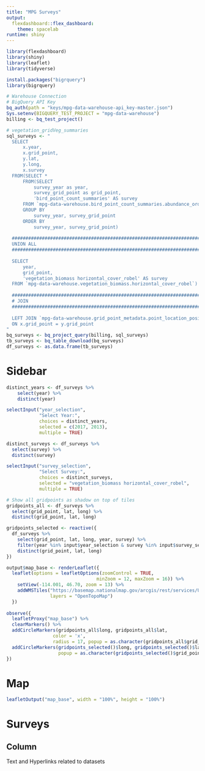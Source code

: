 ```yaml
---
title: "MPG Surveys"
output:
  flexdashboard::flex_dashboard: 
    theme: spacelab
runtime: shiny
---
```


```r
library(flexdashboard)
library(shiny)
library(leaflet)
library(tidyverse)

install.packages("bigrquery")
library(bigrquery)

# Warehouse Connection
# BigQuery API Key
bq_auth(path = "keys/mpg-data-warehouse-api_key-master.json")
Sys.setenv(BIGQUERY_TEST_PROJECT = "mpg-data-warehouse")
billing <- bq_test_project()
```

```r
# vegetation_gridVeg_summaries
sql_surveys <- "
  SELECT
      x.year,
      x.grid_point,
      y.lat,
      y.long,
      x.survey
  FROM(SELECT * 
      FROM(SELECT 
          survey_year as year,
          survey_grid_point as grid_point,
          'bird_point_count_summaries' AS survey
      FROM `mpg-data-warehouse.bird_point_count_summaries.abundance_order`
      GROUP BY 
          survey_year, survey_grid_point
      ORDER BY 
          survey_year, survey_grid_point)
  
  #####################################################################
  UNION ALL 
  #####################################################################
  
  SELECT
      year,
      grid_point,
      'vegetation_biomass horizontal_cover_robel' AS survey
  FROM `mpg-data-warehouse.vegetation_biomass.horizontal_cover_robel`) AS x
  
  #####################################################################
  # JOIN
  #####################################################################
  
  LEFT JOIN `mpg-data-warehouse.grid_point_metadata.point_location_position` AS y
  ON x.grid_point = y.grid_point
" 
bq_surveys <- bq_project_query(billing, sql_surveys)
tb_surveys <- bq_table_download(bq_surveys)
df_surveys <- as.data.frame(tb_surveys)
```

Sidebar {.sidebar data-width=250}
=====================================
```r
distinct_years <- df_surveys %>%
    select(year) %>%
    distinct(year)

selectInput("year_selection",
            "Select Year:",
            choices = distinct_years,
            selected = c(2017, 2013),
            multiple = TRUE)

distinct_surveys <- df_surveys %>%
  select(survey) %>%
  distinct(survey)

selectInput("survey_selection",
            "Select Survey:",
            choices = distinct_surveys,
            selected = "vegetation_biomass horizontal_cover_robel",
            multiple = TRUE)

# Show all gridpoints as shadow on top of tiles
gridpoints_all <- df_surveys %>%
  select(grid_point, lat, long) %>%
  distinct(grid_point, lat, long)

gridpoints_selected <- reactive({
  df_surveys %>%
    select(grid_point, lat, long, year, survey) %>%
    filter(year %in% input$year_selection & survey %in% input$survey_selection) %>%
    distinct(grid_point, lat, long)
})

output$map_base <- renderLeaflet({
  leaflet(options = leafletOptions(zoomControl = TRUE,
                                 minZoom = 12, maxZoom = 16)) %>%
    setView(-114.001, 46.70, zoom = 13) %>%
    addWMSTiles("https://basemap.nationalmap.gov/arcgis/rest/services/USGSImageryTopo/MapServer/tile/{z}/{y}/{x}", 
                layers = "OpenTopoMap")
  })
  
observe({
  leafletProxy("map_base") %>%
  clearMarkers() %>%
  addCircleMarkers(gridpoints_all$long, gridpoints_all$lat, 
                 color = 'x',
                 radius = 17, popup = as.character(gridpoints_all$grid_point)) %>%
  addCircleMarkers(gridpoints_selected()$long, gridpoints_selected()$lat, radius = 4, color = 'yellow',
                   popup = as.character(gridpoints_selected()$grid_point))
})
```

Map {.tabset data-width=750}
=====================================

```r
leafletOutput("map_base", width = "100%", height = "100%")
```

Surveys
=====================================

Column {.tabset data-width=750}
-----------------
Text and Hyperlinks related to datasets